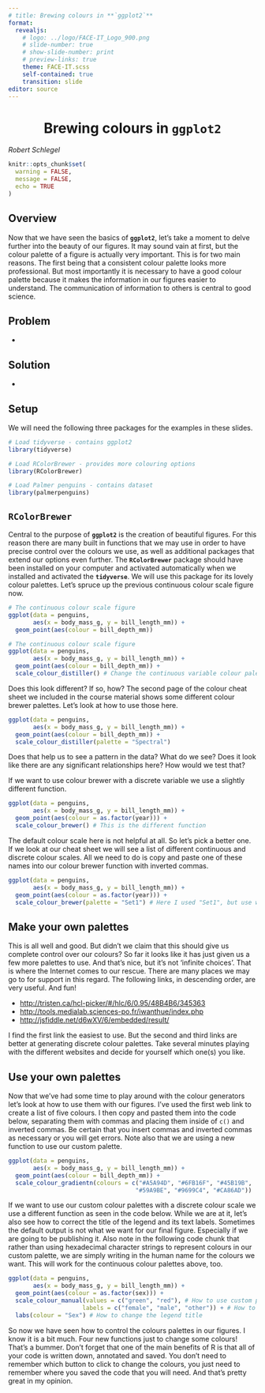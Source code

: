 ```yaml
---
# title: Brewing colours in **`ggplot2`**
format:
  revealjs:
    # logo: ../logo/FACE-IT_Logo_900.png
    # slide-number: true
    # show-slide-number: print
    # preview-links: true
    theme: FACE-IT.scss
    self-contained: true
    transition: slide
editor: source
---
```


# Brewing colours in **`ggplot2`** {background-color="#008980" style="text-align: center"}

*Robert Schlegel*

```r
knitr::opts_chunk$set(
  warning = FALSE, 
  message = FALSE,
  echo = TRUE
)
```

## Overview

Now that we have seen the basics of **`ggplot2`**, let's take a moment to delve further into the beauty of our figures. It may sound vain at first, but the colour palette of a figure is actually very important. This is for two main reasons. The first being that a consistent colour palette looks more professional. But most importantly it is necessary to have a good colour palette because it makes the information in our figures easier to understand. The communication of information to others is central to good science.


## Problem

* 

## Solution

* 

## Setup

We will need the following three packages for the examples in these slides.

```r
# Load tidyverse - contains ggplot2
library(tidyverse)

# Load RColorBrewer - provides more colouring options
library(RColorBrewer)

# Load Palmer penguins - contains dataset
library(palmerpenguins)
```

## **`RColorBrewer`**

Central to the purpose of **`ggplot2`** is the creation of beautiful figures. For this reason there are many built in functions that we may use in order to have precise control over the colours we use, as well as additional packages that extend our options even further. The **`RColorBrewer`** package should have been installed on your computer and activated automatically when we installed and activated the **`tidyverse`**. We will use this package for its lovely colour palettes. Let's spruce up the previous continuous colour scale figure now.

```r
# The continuous colour scale figure
ggplot(data = penguins,
       aes(x = body_mass_g, y = bill_length_mm)) +
  geom_point(aes(colour = bill_depth_mm))
```

```r
# The continuous colour scale figure
ggplot(data = penguins,
       aes(x = body_mass_g, y = bill_length_mm)) +
  geom_point(aes(colour = bill_depth_mm)) +
  scale_colour_distiller() # Change the continuous variable colour palette
```

Does this look different? If so, how? The second page of the colour cheat sheet we included in the course material shows some different colour brewer palettes. Let's look at how to use those here.

```r
ggplot(data = penguins,
       aes(x = body_mass_g, y = bill_length_mm)) +
  geom_point(aes(colour = bill_depth_mm)) +
  scale_colour_distiller(palette = "Spectral")
```

Does that help us to see a pattern in the data? What do we see? Does it look like there are any significant relationships here? How would we test that?

If we want to use colour brewer with a discrete variable we use a slightly different function.

```r
ggplot(data = penguins,
       aes(x = body_mass_g, y = bill_length_mm)) +
  geom_point(aes(colour = as.factor(year))) +
  scale_colour_brewer() # This is the different function
```

The default colour scale here is not helpful at all. So let's pick a better one. If we look at our cheat sheet we will see a list of different continuous and discrete colour scales. All we need to do is copy and paste one of these names into our colour brewer function with inverted commas.

```r
ggplot(data = penguins,
       aes(x = body_mass_g, y = bill_length_mm)) +
  geom_point(aes(colour = as.factor(year))) +
  scale_colour_brewer(palette = "Set1") # Here I used "Set1", but use what you like
```

## Make your own palettes

This is all well and good. But didn't we claim that this should give us complete control over our colours? So far it looks like it has just given us a few more palettes to use. And that's nice, but it's not 'infinite choices'. That is where the Internet comes to our rescue. There are many places we may go to for support in this regard. The following links, in descending order, are very useful. And fun!

-   <http://tristen.ca/hcl-picker/#/hlc/6/0.95/48B4B6/345363>
-   <http://tools.medialab.sciences-po.fr/iwanthue/index.php>
-   <http://jsfiddle.net/d6wXV/6/embedded/result/>

I find the first link the easiest to use. But the second and third links are better at generating discrete colour palettes. Take several minutes playing with the different websites and decide for yourself which one(s) you like.

## Use your own palettes

Now that we've had some time to play around with the colour generators let's look at how to use them with our figures. I've used the first web link to create a list of five colours. I then copy and pasted them into the code below, separating them with commas and placing them inside of `c()` and inverted commas. Be certain that you insert commas and inverted commas as necessary or you will get errors. Note also that we are using a new function to use our custom palette.

```r
ggplot(data = penguins,
       aes(x = body_mass_g, y = bill_length_mm)) +
  geom_point(aes(colour = bill_depth_mm)) +
  scale_colour_gradientn(colours = c("#A5A94D", "#6FB16F", "#45B19B",
                                    "#59A9BE", "#9699C4", "#CA86AD"))
```

If we want to use our custom colour palettes with a discrete colour scale we use a different function as seen in the code below. While we are at it, let's also see how to correct the title of the legend and its text labels. Sometimes the default output is not what we want for our final figure. Especially if we are going to be publishing it. Also note in the following code chunk that rather than using hexadecimal character strings to represent colours in our custom palette, we are simply writing in the human name for the colours we want. This will work for the continuous colour palettes above, too.

```r
ggplot(data = penguins,
       aes(x = body_mass_g, y = bill_length_mm)) +
  geom_point(aes(colour = as.factor(sex))) +
  scale_colour_manual(values = c("green", "red"), # How to use custom palette
                     labels = c("female", "male", "other")) + # How to change the legend text
  labs(colour = "Sex") # How to change the legend title
```

So now we have seen how to control the colours palettes in our figures. I know it is a bit much. Four new functions just to change some colours! That's a bummer. Don't forget that one of the main benefits of R is that all of your code is written down, annotated and saved. You don't need to remember which button to click to change the colours, you just need to remember where you saved the code that you will need. And that's pretty great in my opinion.

